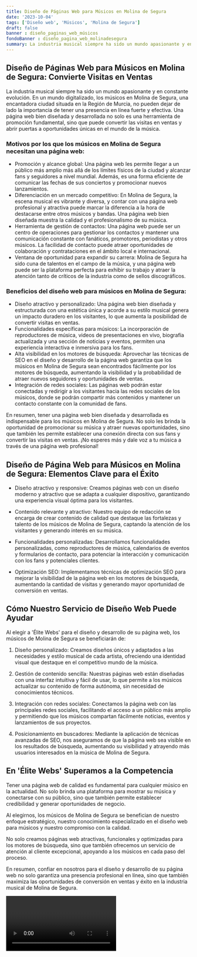 ```yaml
---
title: Diseño de Páginas Web para Músicos en Molina de Segura
date: '2023-10-04'
tags: ['Diseño web', 'Músicos', 'Molina de Segura']
draft: false
banner : diseño_paginas_web_músicos
fondoBanner : diseño_pagina_web_molinadesegura
summary: La industria musical siempre ha sido un mundo apasionante y en constante evolución. En un mundo digitalizado, los músicos en Molina de Segura, una encantadora ciudad situada en la Región de Murcia, no pueden dejar de lado la importancia de tener una presencia en línea fuerte y efectiva. Una página web bien diseñada y desarrollada no solo es una herramienta de promoción fundamental, sino que puede convertir las visitas en ventas y abrir puertas a oportunidades únicas en el mundo de la música.
---
```


## Diseño de Páginas Web para Músicos en Molina de Segura: Convierte Visitas en Ventas

La industria musical siempre ha sido un mundo apasionante y en constante evolución. En un mundo digitalizado, los músicos en Molina de Segura, una encantadora ciudad situada en la Región de Murcia, no pueden dejar de lado la importancia de tener una presencia en línea fuerte y efectiva. Una página web bien diseñada y desarrollada no solo es una herramienta de promoción fundamental, sino que puede convertir las visitas en ventas y abrir puertas a oportunidades únicas en el mundo de la música.

### Motivos por los que los músicos en Molina de Segura necesitan una página web:

- Promoción y alcance global: Una página web les permite llegar a un público más amplio más allá de los límites físicos de la ciudad y alcanzar fans y seguidores a nivel mundial. Además, es una forma eficiente de comunicar las fechas de sus conciertos y promocionar nuevos lanzamientos.
- Diferenciación en un mercado competitivo: En Molina de Segura, la escena musical es vibrante y diversa, y contar con una página web profesional y atractiva puede marcar la diferencia a la hora de destacarse entre otros músicos y bandas. Una página web bien diseñada muestra la calidad y el profesionalismo de su música.
- Herramienta de gestión de contactos: Una página web puede ser un centro de operaciones para gestionar los contactos y mantener una comunicación constante con fanáticos, promotores, periodistas y otros músicos. La facilidad de contacto puede atraer oportunidades de colaboración y contrataciones en el ámbito local e internacional.
- Ventana de oportunidad para expandir su carrera: Molina de Segura ha sido cuna de talentos en el campo de la música, y una página web puede ser la plataforma perfecta para exhibir su trabajo y atraer la atención tanto de críticos de la industria como de sellos discográficos.

### Beneficios del diseño web para músicos en Molina de Segura:

- Diseño atractivo y personalizado: Una página web bien diseñada y estructurada con una estética única y acorde a su estilo musical genera un impacto duradero en los visitantes, lo que aumenta la posibilidad de convertir visitas en ventas.
- Funcionalidades específicas para músicos: La incorporación de reproductores de música, videos de presentaciones en vivo, biografía actualizada y una sección de noticias y eventos, permiten una experiencia interactiva e inmersiva para los fans.
- Alta visibilidad en los motores de búsqueda: Aprovechar las técnicas de SEO en el diseño y desarrollo de la página web garantiza que los músicos en Molina de Segura sean encontrados fácilmente por los motores de búsqueda, aumentando la visibilidad y la probabilidad de atraer nuevos seguidores y oportunidades de ventas.
- Integración de redes sociales: Las páginas web podrán estar conectadas y redirigir a los visitantes hacia las redes sociales de los músicos, donde se podrán compartir más contenidos y mantener un contacto constante con la comunidad de fans.

En resumen, tener una página web bien diseñada y desarrollada es indispensable para los músicos en Molina de Segura. No solo les brinda la oportunidad de promocionar su música y atraer nuevas oportunidades, sino que también les permite establecer una conexión directa con sus fans y convertir las visitas en ventas. ¡No esperes más y dale voz a tu música a través de una página web profesional!

<GifSeo />

<Cta />

## Diseño de Página Web para Músicos en Molina de Segura: Elementos Clave para el Éxito

- Diseño atractivo y responsive: Creamos páginas web con un diseño moderno y atractivo que se adapta a cualquier dispositivo, garantizando una experiencia visual óptima para los visitantes.

- Contenido relevante y atractivo: Nuestro equipo de redacción se encarga de crear contenido de calidad que destaque las fortalezas y talento de los músicos de Molina de Segura, captando la atención de los visitantes y generando interés en su música.

- Funcionalidades personalizadas: Desarrollamos funcionalidades personalizadas, como reproductores de música, calendarios de eventos y formularios de contacto, para potenciar la interacción y comunicación con los fans y potenciales clientes.

- Optimización SEO: Implementamos técnicas de optimización SEO para mejorar la visibilidad de la página web en los motores de búsqueda, aumentando la cantidad de visitas y generando mayor oportunidad de conversión en ventas.

## Cómo Nuestro Servicio de Diseño Web Puede Ayudar

Al elegir a 'Élite Webs' para el diseño y desarrollo de su página web, los músicos de Molina de Segura se beneficiarán de:

1. Diseño personalizado: Creamos diseños únicos y adaptados a las necesidades y estilo musical de cada artista, ofreciendo una identidad visual que destaque en el competitivo mundo de la música.

2. Gestión de contenido sencilla: Nuestras páginas web están diseñadas con una interfaz intuitiva y fácil de usar, lo que permite a los músicos actualizar su contenido de forma autónoma, sin necesidad de conocimientos técnicos.

3. Integración con redes sociales: Conectamos la página web con las principales redes sociales, facilitando el acceso a un público más amplio y permitiendo que los músicos compartan fácilmente noticias, eventos y lanzamientos de sus proyectos.

4. Posicionamiento en buscadores: Mediante la aplicación de técnicas avanzadas de SEO, nos aseguramos de que la página web sea visible en los resultados de búsqueda, aumentando su visibilidad y atrayendo más usuarios interesados en la música de Molina de Segura.

## En 'Élite Webs' Superamos a la Competencia

Tener una página web de calidad es fundamental para cualquier músico en la actualidad. No solo brinda una plataforma para mostrar su música y conectarse con su público, sino que también permite establecer credibilidad y generar oportunidades de negocio.

Al elegirnos, los músicos de Molina de Segura se benefician de nuestro enfoque estratégico, nuestro conocimiento especializado en el diseño web para músicos y nuestro compromiso con la calidad.

No solo creamos páginas web atractivas, funcionales y optimizadas para los motores de búsqueda, sino que también ofrecemos un servicio de atención al cliente excepcional, apoyando a los músicos en cada paso del proceso.

En resumen, confiar en nosotros para el diseño y desarrollo de su página web no solo garantiza una presencia profesional en línea, sino que también maximiza las oportunidades de conversión en ventas y éxito en la industria musical de Molina de Segura.

<Video />

<CtaBot job='Músicos' city='Molina de Segura'/>

<Gmaps query='Molina de Segura+españa+maps' />